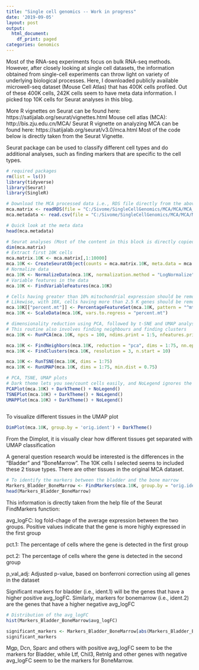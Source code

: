 ```yaml
---
title: "Single cell genomics -- Work in progress"
date: '2019-09-05'
layout: post
output:
  html_document:
    df_print: paged
categories: Genomics
---
```


Most of the RNA-seq experiments focus on bulk RNA-seq methods. However, after closely looking at single cell datasets, the information obtained from single-cell experiments can throw light on variety of underlying biological processes. Here, I downloaded publicly available microwell-seq dataset (Mouse Cell Atlas) that has 400K cells profiled. Out of these 400K cells, 242K cells seem to have meta data information. I picked top 10K cells for Seurat analyses in this blog.

More R vignettes on Seurat can be found here: https://satijalab.org/seurat/vignettes.html
Mouse cell atlas (MCA): http://bis.zju.edu.cn/MCA/
Seurat R vignette on analyzing MCA can be found here: https://satijalab.org/seurat/v3.0/mca.html
Most of the code below is directly taken from the Seurat Vignette.

Seurat package can be used to classify different cell types and do additional analyses, such as finding markers that are specific to the cell types.

```r
# required packages
rm(list = ls())
library(tidyverse)
library(Seurat)
library(SingleR)
```

```r

# Download the MCA processed data i.e., RDS file directly from the above link
mca.matrix <- readRDS(file = "C:/Sivome/SingleCellGenomics/MCA/MCA/MCA_merged_mat.rds")
mca.metadata <- read.csv(file = "C:/Sivome/SingleCellGenomics/MCA/MCA/MCA_All-batch-removed-assignments.csv", row.names = 1)
```

```r
# Quick look at the meta data
head(mca.metadata)
```
```r
# Seurat analyses (Most of the content in this block is directly copied from the Seurat Vignette)
dim(mca.matrix)
# Extract first 10K cells
mca.matrix.10K <- mca.matrix[,1:10000]
mca.10K <- CreateSeuratObject(counts = mca.matrix.10K, meta.data = mca.metadata, project = "MouseCellAtlas")
# Normalize data
mca.10K <- NormalizeData(mca.10K, normalization.method = "LogNormalize", scale.factor = 10000)
# Variable features in the data
mca.10K <- FindVariableFeatures(mca.10K)

# Cells having greater than 10% mitochondrial expression should be removed
# Likewise, with 10X, cells having more than 2.5 K genes should be removed (as more genes generally mean more than 1 cell ended up in a droplet)
mca.10K[["percent.mt"]] <- PercentageFeatureSet(mca.10K, pattern = "^mt-")
mca.10K <- ScaleData(mca.10K, vars.to.regress = "percent.mt")

# dimensionality reduction using PCA, followed by t-SNE and UMAP analyses
# This routine also involves finding neighbours and finding clusters
mca.10K <- RunPCA(mca.10K, npcs = 100, ndims.print = 1:5, nfeatures.print = 5)

mca.10K <- FindNeighbors(mca.10K, reduction = "pca", dims = 1:75, nn.eps = 0.5)
mca.10K <- FindClusters(mca.10K, resolution = 3, n.start = 10)

mca.10K <- RunTSNE(mca.10K, dims = 1:75)
mca.10K <- RunUMAP(mca.10K, dims = 1:75, min.dist = 0.75)
```

```r
# PCA, TSNE, UMAP plots
# Dark theme lets you see/count cells easily, and NoLegend ignores the labels of the clusters
PCAPlot(mca.10K) + DarkTheme() + NoLegend()
TSNEPlot(mca.10K) + DarkTheme() + NoLegend()
UMAPPlot(mca.10K) + DarkTheme() + NoLegend()
 
```
To visualize different tissues in the UMAP plot
```r
DimPlot(mca.10K, group.by = 'orig.ident') + DarkTheme()
```

From the Dimplot, it is visually clear how different tissues get separated with UMAP classification

A general question research would be interested is the differences in the "Bladder" and "BoneMarrow". The 10K cells I selected seems to included these 2 tissue types. There are other tissues in the original MCA dataset.

```r
# To identify the markers between the bladder and the bone marrow
Markers_Bladder_BoneMarrow <- FindMarkers(mca.10K, group.by = "orig.ident", ident.1 = "Bladder", ident.2 = "BoneMarrow")
head(Markers_Bladder_BoneMarrow)
```

This information is directly taken from the help file of the Seurat FindMarkers function:

avg_logFC: log fold-chage of the average expression between the two groups. Positive values indicate that the gene is more highly expressed in the first group

pct.1: The percentage of cells where the gene is detected in the first group

pct.2: The percentage of cells where the gene is detected in the second group

p_val_adj: Adjusted p-value, based on bonferroni correction using all genes in the dataset

Significant markers for bladder (i.e., ident.1) will be the genes that have a higher positive avg_logFC.
Similarly, markers for bonemarrow (i.e., ident.2) are the genes that have a higher negative avg_logFC

```r
# Distribution of the avg_logFC
hist(Markers_Bladder_BoneMarrow$avg_logFC)
```

```r
significant_markers <- Markers_Bladder_BoneMarrow[abs(Markers_Bladder_BoneMarrow$avg_logFC) >4, ]
significant_markers
```
Mgp, Dcn, Sparc and others with positive avg_logFC seem to be the markers for Bladder, while Ltf, Chil3, Retnlg and other genes with negative avg_logFC seem to be the markers for BoneMarrow.


